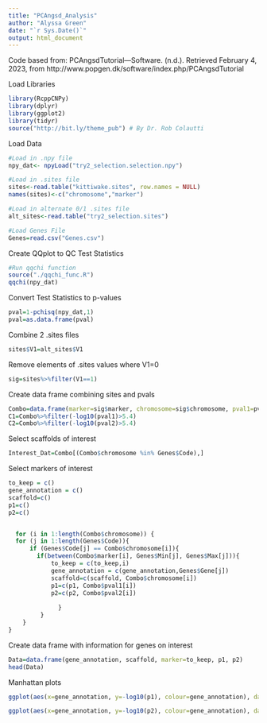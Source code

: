 ```yaml
---
title: "PCAngsd_Analysis"
author: "Alyssa Green"
date: "`r Sys.Date()`"
output: html_document
---
```

Code based from: PCAngsdTutorial—Software. (n.d.). Retrieved February 4, 2023, from http://www.popgen.dk/software/index.php/PCAngsdTutorial

Load Libraries
```r
library(RcppCNPy)
library(dplyr)
library(ggplot2)
library(tidyr)
source("http://bit.ly/theme_pub") # By Dr. Rob Colautti
```

Load Data
```r
#Load in .npy file
npy_dat<- npyLoad("try2_selection.selection.npy")

#Load in .sites file
sites<-read.table("kittiwake.sites", row.names = NULL)
names(sites)<-c("chromosome","marker")

#Load in alternate 0/1 .sites file
alt_sites<-read.table("try2_selection.sites")

#Load Genes File
Genes=read.csv("Genes.csv")
```

Create QQplot to QC Test Statistics
```r
#Run qqchi function
source("./qqchi_func.R")
qqchi(npy_dat)
```

Convert Test Statistics to p-values
```r
pval=1-pchisq(npy_dat,1)
pval=as.data.frame(pval)
```

Combine 2 .sites files
```r
sites$V1=alt_sites$V1
```

Remove elements of .sites values where V1=0
```r
sig=sites%>%filter(V1==1)
```

Create data frame combining sites and pvals
```r
Combo=data.frame(marker=sig$marker, chromosome=sig$chromosome, pval1=pval$V1, pval2=pval$V2)
C1=Combo%>%filter(-log10(pval1)>5.4)
C2=Combo%>%filter(-log10(pval2)>5.4)
```

Select scaffolds of interest
```r
Interest_Dat=Combo[(Combo$chromosome %in% Genes$Code),]
```

Select markers of interest
```r
to_keep = c()
gene_annotation = c()
scaffold=c()
p1=c()
p2=c()


  for (i in 1:length(Combo$chromosome)) {
  for (j in 1:length(Genes$Code)){
      if (Genes$Code[j] == Combo$chromosome[i]){
        if(between(Combo$marker[i], Genes$Min[j], Genes$Max[j])){
            to_keep = c(to_keep,i)
            gene_annotation = c(gene_annotation,Genes$Gene[j])
            scaffold=c(scaffold, Combo$chromosome[i])
            p1=c(p1, Combo$pval1[i])
            p2=c(p2, Combo$pval2[i])
            
              }
         }
    }
}

```

Create data frame with information for genes on interest
```r
Data=data.frame(gene_annotation, scaffold, marker=to_keep, p1, p2)
head(Data)

```

Manhattan plots
```r
ggplot(aes(x=gene_annotation, y=-log10(p1), colour=gene_annotation), data=Data)+geom_point()+theme_pub()+geom_hline(yintercept=5.4)+xlab("Gene")+ylab("-log10(p1Value)")+ theme(axis.text.x = element_text(angle = 90, vjust = 0.5, hjust=1, size=2))

ggplot(aes(x=gene_annotation, y=-log10(p2), colour=gene_annotation), data=Data)+geom_point()+theme_pub()+geom_hline(yintercept=5.4)+xlab("Gene")+ylab("-log10(p2Value)")+ theme(axis.text.x = element_text(angle = 90, vjust = 0.5, hjust=1, size=2))
```



